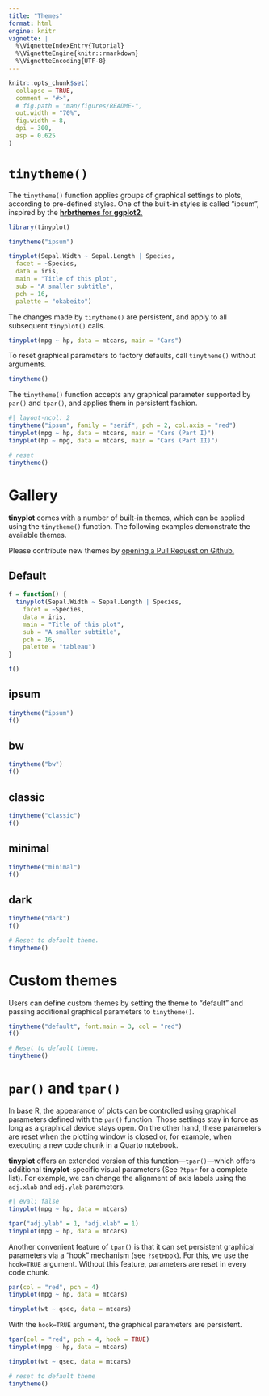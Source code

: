 ```yaml
---
title: "Themes"
format: html
engine: knitr
vignette: |
  %\VignetteIndexEntry{Tutorial}
  %\VignetteEngine{knitr::rmarkdown}
  %\VignetteEncoding{UTF-8}
---
```


```r
knitr::opts_chunk$set(
  collapse = TRUE,
  comment = "#>",
  # fig.path = "man/figures/README-",
  out.width = "70%",
  fig.width = 8,
  dpi = 300,
  asp = 0.625
)
```
# `tinytheme()`

The `tinytheme()` function applies groups of graphical settings to plots, according to pre-defined styles.  One of the built-in styles is called "ipsum", inspired by the [**hrbrthemes** for **ggplot2**.](https://cran.r-project.org/web/packages/hrbrthemes/index.html)

```r
library(tinyplot)

tinytheme("ipsum")

tinyplot(Sepal.Width ~ Sepal.Length | Species,
  facet = ~Species,
  data = iris,
  main = "Title of this plot",
  sub = "A smaller subtitle",
  pch = 16,
  palette = "okabeito")
```

The changes made by `tinytheme()` are persistent, and apply to all subsequent `tinyplot()` calls.

```r
tinyplot(mpg ~ hp, data = mtcars, main = "Cars")
```

To reset graphical parameters to factory defaults, call  `tinytheme()` without arguments.

```r
tinytheme()
```

The `tinytheme()` function accepts any graphical parameter supported by `par()` and `tpar()`, and applies them in persistent fashion.

```r
#| layout-ncol: 2
tinytheme("ipsum", family = "serif", pch = 2, col.axis = "red")
tinyplot(mpg ~ hp, data = mtcars, main = "Cars (Part I)")
tinyplot(hp ~ mpg, data = mtcars, main = "Cars (Part II)")
```

```r
# reset
tinytheme()
```

# Gallery

**tinyplot** comes with a number of built-in themes, which can be applied using the `tinytheme()` function. The following examples demonstrate the available themes.

Please contribute new themes by [opening a Pull Request on Github.](https://github.com/grantmcdermott/tinyplot)

## Default

```r
f = function() {
  tinyplot(Sepal.Width ~ Sepal.Length | Species,
    facet = ~Species,
    data = iris,
    main = "Title of this plot",
    sub = "A smaller subtitle",
    pch = 16,
    palette = "tableau")
}

f()
```

## ipsum

```r
tinytheme("ipsum")
f()
```

## bw

```r
tinytheme("bw")
f()
```

## classic

```r
tinytheme("classic")
f()
```

## minimal

```r
tinytheme("minimal")
f()
```

## dark

```r
tinytheme("dark")
f()
```


```r
# Reset to default theme.
tinytheme()
```

# Custom themes

Users can define custom themes by setting the theme to "default" and passing additional graphical parameters to `tinytheme()`.

```r
tinytheme("default", font.main = 3, col = "red")
f()
```


```r
# Reset to default theme.
tinytheme()
```


# `par()` and `tpar()`

In base R, the appearance of plots can be controlled using graphical parameters defined with the `par()` function. Those settings stay in force as long as a graphical device stays open. On the other hand, these parameters are reset when the plotting window is closed or, for example, when executing a new code chunk in a Quarto notebook.

**tinyplot** offers an extended version of this function---`tpar()`---which offers additional **tinyplot**-specific visual parameters (See `?tpar` for a complete list). For example, we can change the alignment of axis labels using the `adj.xlab` and `adj.ylab` parameters.

```r
#| eval: false
tinyplot(mpg ~ hp, data = mtcars)

tpar("adj.ylab" = 1, "adj.xlab" = 1)
tinyplot(mpg ~ hp, data = mtcars)
```

Another convenient feature of `tpar()` is that it can set persistent graphical parameters via a "hook" mechanism (see `?setHook`). For this, we use the `hook=TRUE` argument. Without this feature, parameters are reset in every code chunk.

```r
par(col = "red", pch = 4)
tinyplot(mpg ~ hp, data = mtcars)
```
```r
tinyplot(wt ~ qsec, data = mtcars)
```

With the `hook=TRUE` argument, the graphical parameters are persistent.

```r
tpar(col = "red", pch = 4, hook = TRUE)
tinyplot(mpg ~ hp, data = mtcars)
```
```r
tinyplot(wt ~ qsec, data = mtcars)
```

```r
# reset to default theme
tinytheme()
```
